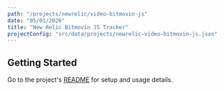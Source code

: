 ```yaml
---
path: "/projects/newrelic/video-bitmovin-js"
date: "05/01/2020"
title: "New Relic Bitmovin JS Tracker"
projectConfig: "src/data/projects/newrelic-video-bitmovin-js.json"
---
```


## Getting Started

Go to the project's [README](https://github.com/newrelic/video-bitmovin-js#readme) for setup and usage details.